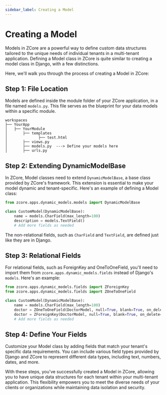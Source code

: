 ```yaml
---
sidebar_label: Creating a Model
---
```


# Creating a Model

Models in ZCore are a powerful way to define custom data structures tailored to the unique needs of individual tenants in a multi-tenant application. Defining a Model class in ZCore is quite similar to creating a model class in Django, with a few distinctions.

Here, we'll walk you through the process of creating a Model in ZCore:

## Step 1: File Location

Models are defined inside the module folder of your ZCore application, in a file named `models.py`. This file serves as the blueprint for your data models within a specific module.

```plaintext
workspaces
├── YourApp
│   ├── YourModule
│       ├── templates
│              ├── test.html
│       ├── views.py
│       ├── models.py  ---> Define your models here
│       ├── urls.py
```

## Step 2: Extending DynamicModelBase

In ZCore, Model classes need to extend `DynamicModelBase`, a base class provided by ZCore's framework. This extension is essential to make your model dynamic and tenant-specific. Here's an example of defining a Model class:

```python
from zcore.apps.dynamic_models.models import DynamicModelBase

class CustomModel(DynamicModelBase):
    name = models.CharField(max_length=100)
    description = models.TextField()
    # Add more fields as needed
```

The non-relational fields, such as `CharField` and `TextField`, are defined just like they are in Django.

## Step 3: Relational Fields

For relational fields, such as ForeignKey and OneToOneField, you'll need to import them from `zcore.apps.dynamic_models.fields` instead of Django's `models`. Here's an example:

```python
from zcore.apps.dynamic_models.fields import ZForeignKey
from zcore.apps.dynamic_models.fields import ZOneToOneField

class CustomModel(DynamicModelBase):
    name = models.CharField(max_length=100)
    doctor = ZOneToOneField(DoctorModel, null=True, blank=True, on_delete=models.CASCADE)
    doctor = ZForeignKey(DoctorModel, null=True, blank=True, on_delete=models.CASCADE)
    # Add more fields as needed
```

## Step 4: Define Your Fields

Customize your Model class by adding fields that match your tenant's specific data requirements. You can include various field types provided by Django and ZCore to represent different data types, including text, numbers, dates, and more.

With these steps, you've successfully created a Model in ZCore, allowing you to have unique data structures for each tenant within your multi-tenant application. This flexibility empowers you to meet the diverse needs of your clients or organizations while maintaining data isolation and security.